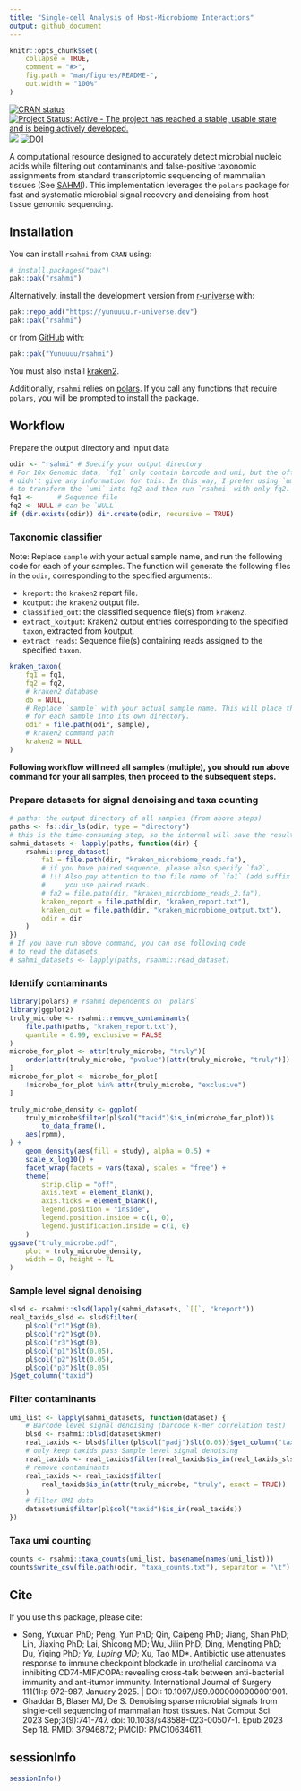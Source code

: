 ```yaml
---
title: "Single-cell Analysis of Host-Microbiome Interactions"
output: github_document
---
```


<!-- README.md is generated from README.Rmd. Please edit that file -->

```r
knitr::opts_chunk$set(
    collapse = TRUE,
    comment = "#>",
    fig.path = "man/figures/README-",
    out.width = "100%"
)
```

<!-- badges: start -->
[![CRAN status](https://www.r-pkg.org/badges/version/rsahmi)](https://CRAN.R-project.org/package=rsahmi)
[![Project Status: Active - The project has reached a stable, usable state and is being actively developed.](https://www.repostatus.org/badges/latest/active.svg)](https://www.repostatus.org/#active)
[![](https://cranlogs.r-pkg.org/badges/rsahmi)](https://cran.r-project.org/package=rsahmi)
[![DOI](https://zenodo.org/badge/605180683.svg)](https://doi.org/10.5281/zenodo.15076675)
<!-- badges: end -->

A computational resource designed to accurately detect microbial nucleic acids
while filtering out contaminants and false-positive taxonomic assignments from
standard transcriptomic sequencing of mammalian tissues (See
[SAHMI](https://github.com/sjdlabgroup/SAHMI)). This implementation leverages
the `polars` package for fast and systematic microbial signal recovery and
denoising from host tissue genomic sequencing.

## Installation
You can install `rsahmi` from `CRAN` using:
```r
# install.packages("pak")
pak::pak("rsahmi")
```

Alternatively, install the development version from
[r-universe](https://yunuuuu.r-universe.dev/rsahmi) with:

```r
pak::repo_add("https://yunuuuu.r-universe.dev")
pak::pak("rsahmi")
```

or from [GitHub](https://github.com/Yunuuuu/rsahmi) with:
```r
pak::pak("Yunuuuu/rsahmi")
```

You must also install [kraken2](https://github.com/DerrickWood/kraken2/wiki/Manual).

Additionally, `rsahmi` relies on [polars](https://rpolars.github.io/index.html).
If you call any functions that require `polars`, you will be prompted to install
the package.

## Workflow
Prepare the output directory and input data

```r
odir <- "rsahmi" # Specify your output directory
# For 10x Genomic data, `fq1` only contain barcode and umi, but the official
# didn't give any information for this. In this way, I prefer using `umi-tools`
# to transform the `umi` into fq2 and then run `rsahmi` with only fq2.
fq1 <-      # Sequence file
fq2 <- NULL # can be `NULL`
if (dir.exists(odir)) dir.create(odir, recursive = TRUE)
```

### Taxonomic classifier 
Note: Replace `sample` with your actual sample name, and run the following code
for each of your samples. The function will generate the following files in the
`odir`, corresponding to the specified arguments::

- `kreport`: the `kraken2` report file.
- `koutput`: the `kraken2` output file.
- `classified_out`: the classified sequence file(s) from `kraken2`.
- `extract_koutput`: Kraken2 output entries corresponding to the specified `taxon`, extracted from koutput.
- `extract_reads`: Sequence file(s) containing reads assigned to the specified `taxon`.

```r
kraken_taxon(
    fq1 = fq1,
    fq2 = fq2,
    # kraken2 database
    db = NULL,
    # Replace `sample` with your actual sample name. This will place the results
    # for each sample into its own directory.
    odir = file.path(odir, sample),
    # kraken2 command path
    kraken2 = NULL
)
```

**Following workflow will need all samples (multiple), you should run above command for your all samples, then proceed to the subsequent steps.** 

### Prepare datasets for signal denoising and taxa counting
```r
# paths: the output directory of all samples (from above steps)
paths <- fs::dir_ls(odir, type = "directory")
# this is the time-consuming step, so the internal will save the results in `odir`
sahmi_datasets <- lapply(paths, function(dir) {
    rsahmi::prep_dataset(
        fa1 = file.path(dir, "kraken_microbiome_reads.fa"),
        # if you have paired sequence, please also specify `fa2`,
        # !!! Also pay attention to the file name of `fa1` (add suffix `_1`) if
        #     you use paired reads.
        # fa2 = file.path(dir, "kraken_microbiome_reads_2.fa"),
        kraken_report = file.path(dir, "kraken_report.txt"),
        kraken_out = file.path(dir, "kraken_microbiome_output.txt"),
        odir = dir
    )
})
# If you have run above command, you can use following code
# to read the datasets
# sahmi_datasets <- lapply(paths, rsahmi::read_dataset)
```

### Identify contaminants
```r
library(polars) # rsahmi dependents on `polars`
library(ggplot2)
truly_microbe <- rsahmi::remove_contaminants(
    file.path(paths, "kraken_report.txt"),
    quantile = 0.99, exclusive = FALSE
)
microbe_for_plot <- attr(truly_microbe, "truly")[
    order(attr(truly_microbe, "pvalue")[attr(truly_microbe, "truly")])
]
microbe_for_plot <- microbe_for_plot[
    !microbe_for_plot %in% attr(truly_microbe, "exclusive")
]

truly_microbe_density <- ggplot(
    truly_microbe$filter(pl$col("taxid")$is_in(microbe_for_plot))$
        to_data_frame(),
    aes(rpmm),
) +
    geom_density(aes(fill = study), alpha = 0.5) +
    scale_x_log10() +
    facet_wrap(facets = vars(taxa), scales = "free") +
    theme(
        strip.clip = "off",
        axis.text = element_blank(),
        axis.ticks = element_blank(),
        legend.position = "inside",
        legend.position.inside = c(1, 0),
        legend.justification.inside = c(1, 0)
    )
ggsave("truly_microbe.pdf",
    plot = truly_microbe_density,
    width = 8, height = 7L
)
```

### Sample level signal denoising
```r
slsd <- rsahmi::slsd(lapply(sahmi_datasets, `[[`, "kreport"))
real_taxids_slsd <- slsd$filter(
    pl$col("r1")$gt(0),
    pl$col("r2")$gt(0),
    pl$col("r3")$gt(0),
    pl$col("p1")$lt(0.05),
    pl$col("p2")$lt(0.05),
    pl$col("p3")$lt(0.05)
)$get_column("taxid")
```

### Filter contaminants
```r
umi_list <- lapply(sahmi_datasets, function(dataset) {
    # Barcode level signal denoising (barcode k-mer correlation test)
    blsd <- rsahmi::blsd(dataset$kmer)
    real_taxids <- blsd$filter(pl$col("padj")$lt(0.05))$get_column("taxid")
    # only keep taxids pass Sample level signal denoising
    real_taxids <- real_taxids$filter(real_taxids$is_in(real_taxids_slsd))
    # remove contaminants
    real_taxids <- real_taxids$filter(
        real_taxids$is_in(attr(truly_microbe, "truly", exact = TRUE))
    )
    # filter UMI data
    dataset$umi$filter(pl$col("taxid")$is_in(real_taxids))
})
```

### Taxa umi counting
```r
counts <- rsahmi::taxa_counts(umi_list, basename(names(umi_list)))
counts$write_csv(file.path(odir, "taxa_counts.txt"), separator = "\t")
```

## Cite
If you use this package, please cite:

- Song, Yuxuan PhD; Peng, Yun PhD; Qin, Caipeng PhD; Jiang, Shan PhD; Lin,
 Jiaxing PhD; Lai, Shicong MD; Wu, Jilin PhD; Ding, Mengting PhD; Du, Yiqing
 PhD*; Yu, Luping MD*; Xu, Tao MD*. Antibiotic use attenuates response to immune
 checkpoint blockade in urothelial carcinoma via inhibiting CD74-MIF/COPA:
 revealing cross-talk between anti-bacterial immunity and ant-itumor immunity.
 International Journal of Surgery 111(1):p 972-987, January 2025. | DOI:
 10.1097/JS9.0000000000001901.
- Ghaddar B, Blaser MJ, De S. Denoising sparse microbial signals from
single-cell sequencing of mammalian host tissues. Nat Comput Sci. 2023
Sep;3(9):741-747. doi: 10.1038/s43588-023-00507-1. Epub 2023 Sep 18. PMID:
37946872; PMCID: PMC10634611.

## sessionInfo
```r
sessionInfo()
```

